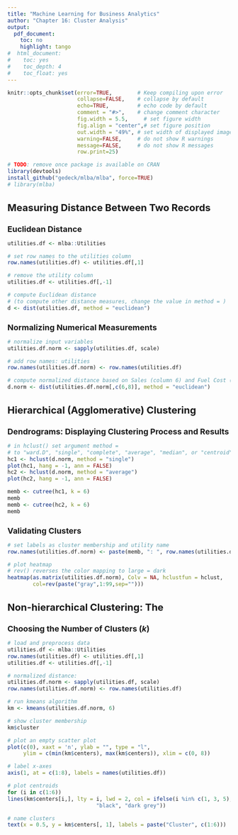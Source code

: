 ```yaml
---
title: "Machine Learning for Business Analytics"
author: "Chapter 16: Cluster Analysis"
output:
  pdf_document:
    toc: no
    highlight: tango
#  html_document:
#    toc: yes
#    toc_depth: 4
#    toc_float: yes
---
```

<style>
h1.title { font-size: 28px; }
h1 { font-size: 22px; }
h2 { font-size: 18px; }
h3 { font-size: 14px; }
h4 { font-size: 12px; }
</style>
```r
knitr::opts_chunk$set(error=TRUE,        # Keep compiling upon error
                      collapse=FALSE,    # collapse by default
                      echo=TRUE,         # echo code by default
                      comment = "#>",    # change comment character
                      fig.width = 5.5,     # set figure width
                      fig.align = "center",# set figure position
                      out.width = "49%", # set width of displayed images
                      warning=FALSE,     # do not show R warnings
                      message=FALSE,     # do not show R messages
                      row.print=25)
```


```r
# TODO: remove once package is available on CRAN
library(devtools)
install_github("gedeck/mlba/mlba", force=TRUE)
# library(mlba)
```

# Measuring Distance Between Two Records
## Euclidean Distance
```r
utilities.df <- mlba::Utilities

# set row names to the utilities column
row.names(utilities.df) <- utilities.df[,1]

# remove the utility column
utilities.df <- utilities.df[,-1]

# compute Euclidean distance
# (to compute other distance measures, change the value in method = )
d <- dist(utilities.df, method = "euclidean")
```

## Normalizing Numerical Measurements
```r
# normalize input variables
utilities.df.norm <- sapply(utilities.df, scale)

# add row names: utilities
row.names(utilities.df.norm) <- row.names(utilities.df)

# compute normalized distance based on Sales (column 6) and Fuel Cost (column 8)
d.norm <- dist(utilities.df.norm[,c(6,8)], method = "euclidean")
```

# Hierarchical (Agglomerative) Clustering
## Dendrograms: Displaying Clustering Process and Results
```r
# in hclust() set argument method =
# to "ward.D", "single", "complete", "average", "median", or "centroid"
hc1 <- hclust(d.norm, method = "single")
plot(hc1, hang = -1, ann = FALSE)
hc2 <- hclust(d.norm, method = "average")
plot(hc2, hang = -1, ann = FALSE)
```

```r
memb <- cutree(hc1, k = 6)
memb
memb <- cutree(hc2, k = 6)
memb
```

## Validating Clusters
```r
# set labels as cluster membership and utility name
row.names(utilities.df.norm) <- paste(memb, ": ", row.names(utilities.df), sep = "")

# plot heatmap
# rev() reverses the color mapping to large = dark
heatmap(as.matrix(utilities.df.norm), Colv = NA, hclustfun = hclust,
        col=rev(paste("gray",1:99,sep="")))
```

# Non-hierarchical Clustering: The 
## Choosing the Number of Clusters ($k$)
```r
# load and preprocess data
utilities.df <- mlba::Utilities
row.names(utilities.df) <- utilities.df[,1]
utilities.df <- utilities.df[,-1]

# normalized distance:
utilities.df.norm <- sapply(utilities.df, scale)
row.names(utilities.df.norm) <- row.names(utilities.df)

# run kmeans algorithm
km <- kmeans(utilities.df.norm, 6)

# show cluster membership
km$cluster
```

```r
# plot an empty scatter plot
plot(c(0), xaxt = 'n', ylab = "", type = "l",
     ylim = c(min(km$centers), max(km$centers)), xlim = c(0, 8))

# label x-axes
axis(1, at = c(1:8), labels = names(utilities.df))

# plot centroids
for (i in c(1:6))
lines(km$centers[i,], lty = i, lwd = 2, col = ifelse(i %in% c(1, 3, 5),
                            "black", "dark grey"))

# name clusters
text(x = 0.5, y = km$centers[, 1], labels = paste("Cluster", c(1:6)))
```


